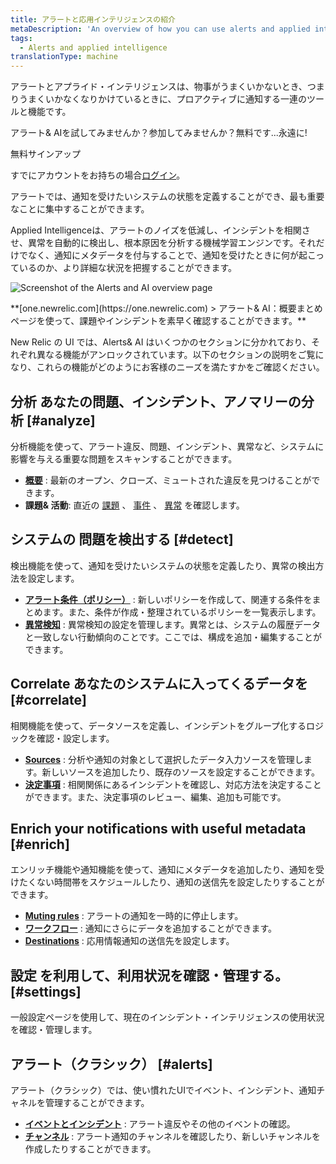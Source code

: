 ```yaml
---
title: アラートと応用インテリジェンスの紹介
metaDescription: 'An overview of how you can use alerts and applied intelligence to monitor your systems and be notified when things go wrong, and when they''re starting to go wrong.'
tags:
  - Alerts and applied intelligence
translationType: machine
---
```



アラートとアプライド・インテリジェンスは、物事がうまくいかないとき、つまりうまくいかなくなりかけているときに、プロアクティブに通知する一連のツールと機能です。

アラート& AIを試してみませんか？参加してみませんか？無料です...永遠に!

<ButtonGroup>
  <ButtonLink
    role="button"
    to="https://newrelic.com/signup"
    variant="primary"
  >
    無料サインアップ
  </ButtonLink>
</ButtonGroup>

すでにアカウントをお持ちの場合[ログイン](http://one.newrelic.com/)。

アラートでは、通知を受けたいシステムの状態を定義することができ、最も重要なことに集中することができます。

Applied Intelligenceは、アラートのノイズを低減し、インシデントを相関させ、異常を自動的に検出し、根本原因を分析する機械学習エンジンです。それだけでなく、通知にメタデータを付与することで、通知を受けたときに何が起こっているのか、より詳細な状況を把握することができます。

<img
  title="The alerts and applied intelligence overview page"
  alt="Screenshot of the Alerts and AI overview page"
  src={alertsAiSummary}
/>

<figcaption>
  **[one.newrelic.com](https://one.newrelic.com) > アラート& AI：概要まとめページを使って、課題やインシデントを素早く確認することができます。**
</figcaption>

New Relic の UI では、Alerts& AI はいくつかのセクションに分かれており、それぞれ異なる機能がアンロックされています。以下のセクションの説明をご覧になり、これらの機能がどのようにお客様のニーズを満たすかをご確認ください。

## **分析** あなたの問題、インシデント、アノマリーの分析 [#analyze]

分析機能を使って、アラート違反、問題、インシデント、異常など、システムに影響を与える重要な問題をスキャンすることができます。

* **[概要](/docs/alerts-applied-intelligence/new-relic-alerts/get-started/alerts-ai-overview-page)** : 最新のオープン、クローズ、ミュートされた違反を見つけることができます。
* **課題& 活動**: 直近の [課題](/docs/alerts-applied-intelligence/new-relic-alerts/get-started/alerts-ai-overview-page/#issues) 、 [事件](/docs/alerts-applied-intelligence/new-relic-alerts/get-started/alerts-ai-overview-page/#incidents) 、 [異常](/docs/alerts-applied-intelligence/new-relic-alerts/get-started/alerts-ai-overview-page/#anomalies) を確認します。

## **システムの** 問題を検出する [#detect]

検出機能を使って、通知を受けたいシステムの状態を定義したり、異常の検出方法を設定します。

* **[アラート条件（ポリシー）](/docs/alerts-applied-intelligence/new-relic-alerts/alert-policies/create-edit-or-find-alert-policy/)** : 新しいポリシーを作成して、関連する条件をまとめます。また、条件が作成・整理されているポリシーを一覧表示します。
* **[異常検知](/docs/alerts-applied-intelligence/applied-intelligence/proactive-detection/expanded-anomaly-detection/)** : 異常検知の設定を管理します。異常とは、システムの履歴データと一致しない行動傾向のことです。ここでは、構成を追加・編集することができます。

## **Correlate** あなたのシステムに入ってくるデータを [#correlate]

相関機能を使って、データソースを定義し、インシデントをグループ化するロジックを確認・設定します。

* **[Sources](/docs/alerts-applied-intelligence/applied-intelligence/incident-intelligence/get-started-incident-intelligence/#1-configure-sources)** : 分析や通知の対象として選択したデータ入力ソースを管理します。新しいソースを追加したり、既存のソースを設定することができます。
* **[決定事項](/docs/alerts-applied-intelligence/applied-intelligence/incident-intelligence/change-applied-intelligence-correlation-logic-decisions/)** : 相関関係にあるインシデントを確認し、対応方法を決定することができます。また、決定事項のレビュー、編集、追加も可能です。

## **Enrich** your **notifications** with useful metadata [#enrich]

エンリッチ機能や通知機能を使って、通知にメタデータを追加したり、通知を受けたくない時間帯をスケジュールしたり、通知の送信先を設定したりすることができます。

* **[Muting rules](/docs/alerts-applied-intelligence/new-relic-alerts/alert-notifications/muting-rules-suppress-notifications/)** : アラートの通知を一時的に停止します。
* **[ワークフロー](/docs/alerts-applied-intelligence/applied-intelligence/incident-workflows/incident-workflows/)** : 通知にさらにデータを追加することができます。
* **[Destinations](/docs/alerts-applied-intelligence/applied-intelligence/incident-intelligence/get-started-incident-intelligence/#2-configure-destinations)** : 応用情報通知の送信先を設定します。

## **設定** を利用して、利用状況を確認・管理する。 [#settings]

一般設定ページを使用して、現在のインシデント・インテリジェンスの使用状況を確認・管理します。

## **アラート（クラシック）** [#alerts]

アラート（クラシック）では、使い慣れたUIでイベント、インシデント、通知チャネルを管理することができます。

* **[イベントとインシデント](/docs/alerts-applied-intelligence/new-relic-alerts/alert-incidents/view-violation-event-details-incidents/)** : アラート違反やその他のイベントの確認。
* **[チャンネル](/docs/alerts-applied-intelligence/new-relic-alerts/alert-notifications/notification-channels-control-where-send-alerts/)** : アラート通知のチャンネルを確認したり、新しいチャンネルを作成したりすることができます。